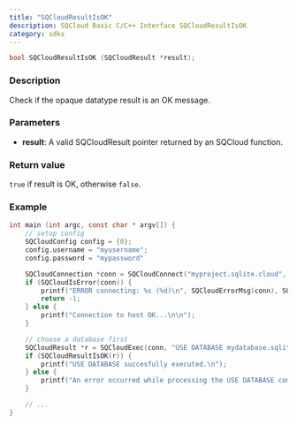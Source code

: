 ```yaml
---
title: "SQCloudResultIsOK"
description: SQCloud Basic C/C++ Interface SQCloudResultIsOK
category: sdks
---
```


```c
bool SQCloudResultIsOK (SQCloudResult *result);
```

### Description
Check if the opaque datatype result is an OK message.

### Parameters
* **result**: A valid SQCloudResult pointer returned by an SQCloud function.

### Return value
`true` if result is OK, otherwise `false`.

### Example
```c
int main (int argc, const char * argv[]) {
    // setup config
    SQCloudConfig config = {0};
    config.username = "myusername";
    config.password = "mypassword"

    SQCloudConnection *conn = SQCloudConnect("myproject.sqlite.cloud", SQCLOUD_DEFAULT_PORT, &config);
    if (SQCloudIsError(conn)) {
        printf("ERROR connecting: %s (%d)\n", SQCloudErrorMsg(conn), SQCloudErrorCode(conn));
        return -1;
    } else {
        printf("Connection to host OK...\n\n");
    }

    // choose a database first
    SQCloudResult *r = SQCloudExec(conn, "USE DATABASE mydatabase.sqlite;");
    if (SQCloudResultIsOK(r)) {
        printf("USE DATABASE succesfully executed.\n");
    } else {
        printf("An error occurred while processing the USE DATABASE command.\n");
    }

    // ...
}
```